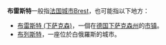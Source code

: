 '''布雷斯特'''一般指[[布雷斯特|法国城市Brest]]，也可能指以下地方：
* [[布雷斯特_(下萨克森)|布雷斯特 (下萨克森)]]，一個在[[德国|德国]][[下萨克森|下萨克森州]]的[[市镇_(德国)|市镇]]。
* [[布列斯特|布列斯特]]，一座位於白俄羅斯的城市。

{{disambiguation|Cat=四字地名消歧义}}